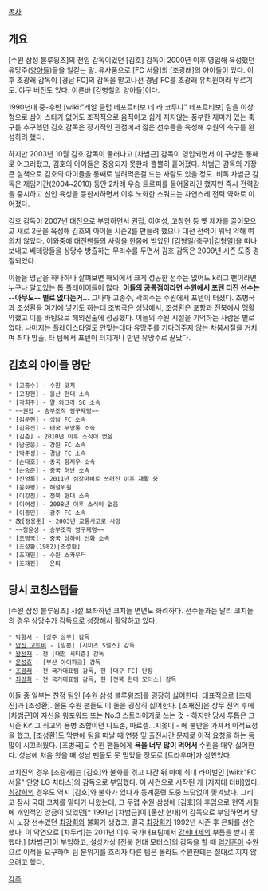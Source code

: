 [[목차]]
== 개요 ==
[수원 삼성 블루윙즈]의 전임 감독이었던 [김호] 감독이 2000년 이후 영입해 육성했던 유망주([[양아들]])들을 일컫는 말. 유사품으로 [FC 서울]의 [조광래]의 아이들이 있다. 이후 조광래 감독이 [경남 FC]의 감독을 맡고나선 경남 FC를 조광래 유치원이라 부르기도. 야구 버전도 있다. 이른바 [강병철의 양아들]이다.

1990년대 중-후반 [wiki:"레알 클럽 데포르티보 데 라 코루냐" 데포르티보] 팀을 이상형으로 삼아 스타가 없어도 조직적으로 움직이고 쉽게 지지않는 풍부한 재미가 있는 축구를 추구했던 김호 감독은 장기적인 관점에서 젊은 선수들을 육성해 수원의 축구를 완성하려 했다.

하지만 2003년 10월 김호 감독이 물러나고 [차범근] 감독이 영입되면서 이 구상은 통째로 어그러졌고, 김호의 아이들은 중용되지 못한채 뿔뿔히 흩어졌다. 차범근 감독의 가장 큰 실책으로 김호의 아이들을 통째로 날려먹은걸 드는 사람도 있을 정도. 비록 차범근 감독은 재임기간(2004~2010) 동안 2차례 우승 트로피를 들어올리긴 했지만 즉시 전력감을 중시하고 신인 육성을 등한시하면서 이후 노화한 스쿼드는 자연스레 전력 약화로 이어졌다. 

김호 감독이 2007년 대전으로 부임하면서 권집, 이여성, 고창현 등 옛 제자를 끌어모으고 새로 2군을 육성해 김호의 아이들 시즌2를 만들려 했으나 대전 전력이 워낙 약해 여의치 않았다. 이와중에 대전팬들의 사랑을 한몸에 받았던 [김형일(축구)|김형일]을 떠나 보내고 베테랑들을 상당수 방출하는 무리수를 두면서 김호 감독은 2009년 시즌 도중 경질되었다. 

이들을 명단을 하나하나 살펴보면 해외에서 크게 성공한 선수는 없어도 k리그 팬이라면 누구나 알고있는 톱 플레이어들이 많다. '''이들의 공통점이라면 수원에서 포텐 터진 선수는 --아무도-- 별로 없다는거...''' 그나마 고종수, 곽희주는 수원에서 포텐이 터졌다. 조병국과 조성환을 여기에 넣기도 하는데 조병국은 성남에서, 조성환은 포항과 전북에서 맹활약했고 이를 바탕으로 해외진출에 성공했다. 이들의 수원 시절을 기억하는 사람은 별로 없다. 
나머지는 플레이스타일도 안맞는데다 유망주를 기다려주지 않는 차붐시절을 거치며 죄다 방출, 타 팀에서 포텐이 터지거나 만년 유망주로 끝났다.

== 김호의 아이들 명단 ==
 * [고종수] - 수원 코치
 * [고창현] - 울산 현대 소속
 * [곽희주] - 알 와크라 SC 소속
 * ~~권집 - 승부조작 영구제명~~
 * [김두현] - 성남 FC 소속
 * [김유진] - 태국 무앙통 소속
 * [김준] - 2010년 이후 소식이 없음
 * [남궁웅] - 강원 FC 소속
 * [박주성] - 경남 FC 소속
 * [손대호] - 중국 항저우 소속
 * [손승준] - 중국 허난 소속
 * [신영록] - 2011년 심장마비로 쓰러진 이후 재활 중
 * [윤화평] - 해설위원
 * [이강진] - 전북 현대 소속
 * [이여성] - 2008년 이후 소식이 없음 
 * [이종민] - 광주 FC 소속
 * 故[정용훈] - 2003년 교통사고로 사망
 * ~~정윤성 - 승부조작 영구제명~~
 * [조병국] - 중국 상하이 선화 소속
 * [조성환(1982)|조성환] 
 * [조재민] - 수원 스카우터
 * [조재진] - 은퇴

== 당시 코칭스탭들 ==
[수원 삼성 블루윙즈] 시절 보좌하던 코치들 면면도 화려하다. 선수들과는 달리 코치들의 경우 상당수가 감독으로 성장해서 활약하고 있다.
 * [[박항서]] - [상주 상무] 감독
 * [[압신 고트비]] - [일본] [시미즈 S펄스] 감독
 * [[왕선재]] - 전 [대전 시티즌] 감독
 * [[윤성효]] - [부산 아이파크] 감독
 * [[조광래]] - 전 국가대표팀 감독, 현 [대구 FC] 단장
 * [[최강희(축구인)|최강희]] - 전 국가대표팀 감독, 현 [전북 현대 모터스] 감독

이들 중 일부는 친정 팀인 [수원 삼성 블루윙즈]를 굉장히 싫어한다. 대표적으로 [조재진]과 [조성환]. 물론 수원 팬들도 이 둘을 굉장히 싫어한다. [조재진]은 상무 전역 후에 [차범근]이 자신을 윙포워드 또는 No.3 스트라이커로 쓰는 것 - 하지만 당시 투톱은 그 시즌 K리그 최고의 용병 조합이던 나드손, 마르셀...지못미 - 에 불만을 가져서 이적요청을 했고, [조성환]도 막판에 팀을 떠날 때 연봉 및 출전시간 문제로 이적 요청을 하는 등 많이 시끄러웠다. [조병국]도 수원 팬들에게 '''욕을 너무 많이 먹어서''' 수원을 매우 싫어한다. 성남에 처음 왔을 때 성남 팬들도 못 믿었을 정도로 [트라우마]가 심했었다.

코치진의 경우 [조광래]는 [김호]와 불화를 겪고 나간 뒤 아예 최대 라이벌인 [wiki:"FC 서울" 안양 LG 치타스]의 감독으로 부임했다. 이 사건으로 시작된 게 [지지대 더비]였다.
[[최강희(축구인)|최강희]]의 경우도 역시 [김호]와 불화가 있다가 동계훈련 도중 느닷없이 쫓겨났다. 그리고 잠시 국대 코치를 맡다가 나왔는데, 그 무렵 수원 삼성에 [김호]의 후임으로 현역 시절에 개인적인 앙금이 있었던[* 1991년 [차범근]이 [울산 현대]의 감독으로 부임하면서 당시 노장 선수였던 [[최강희(축구인)|최강희]]와 불화가 생겼고, 결국 [[최강희(축구인)|최강희]]가 1992년 시즌 후 은퇴를 선언했다. 이 악연으로 [차두리]는 2011년 이후 국가대표팀에서 [[최강희(축구인)|강희대제]]의 부름을 받지 못했다.] [차범근]이 부임하고, 설상가상 [전북 현대 모터스]의 감독을 할 때 [[염기훈]]이 수원으로 이적을 요구하며 팀 분위기를 흐리자 다른 팀은 몰라도 수원한테는 절대로 지지 않으려고 했다.

[[각주]]
